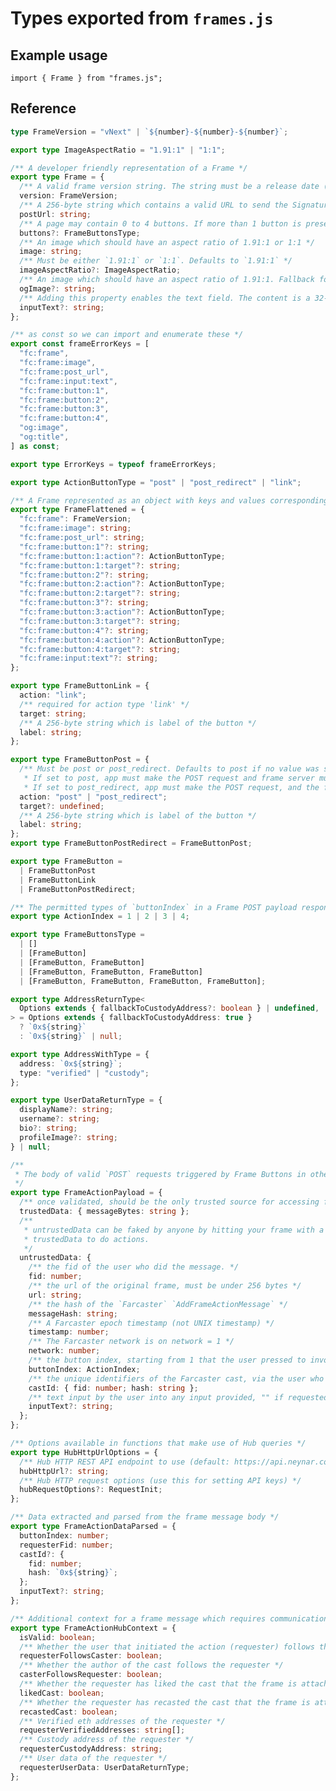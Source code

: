 # Types exported from `frames.js`

## Example usage

```tsx
import { Frame } from "frames.js";
```

## Reference

```ts [frames.js/types.ts]
type FrameVersion = "vNext" | `${number}-${number}-${number}`;

export type ImageAspectRatio = "1.91:1" | "1:1";

/** A developer friendly representation of a Frame */
export type Frame = {
  /** A valid frame version string. The string must be a release date (e.g. 2020-01-01 ) or vNext. Apps must ignore versions they do not understand. Currently, the only valid version is vNext.  */
  version: FrameVersion;
  /** A 256-byte string which contains a valid URL to send the Signature Packet to. If this prop is not present, apps must POST to the frame URL. */
  postUrl: string;
  /** A page may contain 0 to 4 buttons. If more than 1 button is present, the idx values must be in sequence starting from 1 (e.g. 1, 2 3). If a broken sequence is present (e.g 1, 2, 4), apps must not render the frame and instead render an OG embed. */
  buttons?: FrameButtonsType;
  /** An image which should have an aspect ratio of 1.91:1 or 1:1 */
  image: string;
  /** Must be either `1.91:1` or `1:1`. Defaults to `1.91:1` */
  imageAspectRatio?: ImageAspectRatio;
  /** An image which should have an aspect ratio of 1.91:1. Fallback for clients that do not support frames. */
  ogImage?: string;
  /** Adding this property enables the text field. The content is a 32-byte label that is shown to the user (e.g. Enter a message). */
  inputText?: string;
};

/** as const so we can import and enumerate these */
export const frameErrorKeys = [
  "fc:frame",
  "fc:frame:image",
  "fc:frame:post_url",
  "fc:frame:input:text",
  "fc:frame:button:1",
  "fc:frame:button:2",
  "fc:frame:button:3",
  "fc:frame:button:4",
  "og:image",
  "og:title",
] as const;

export type ErrorKeys = typeof frameErrorKeys;

export type ActionButtonType = "post" | "post_redirect" | "link";

/** A Frame represented as an object with keys and values corresponding to the Frames spec: https://docs.farcaster.xyz/reference/frames/spec */
export type FrameFlattened = {
  "fc:frame": FrameVersion;
  "fc:frame:image": string;
  "fc:frame:post_url": string;
  "fc:frame:button:1"?: string;
  "fc:frame:button:1:action"?: ActionButtonType;
  "fc:frame:button:1:target"?: string;
  "fc:frame:button:2"?: string;
  "fc:frame:button:2:action"?: ActionButtonType;
  "fc:frame:button:2:target"?: string;
  "fc:frame:button:3"?: string;
  "fc:frame:button:3:action"?: ActionButtonType;
  "fc:frame:button:3:target"?: string;
  "fc:frame:button:4"?: string;
  "fc:frame:button:4:action"?: ActionButtonType;
  "fc:frame:button:4:target"?: string;
  "fc:frame:input:text"?: string;
};

export type FrameButtonLink = {
  action: "link";
  /** required for action type 'link' */
  target: string;
  /** A 256-byte string which is label of the button */
  label: string;
};

export type FrameButtonPost = {
  /** Must be post or post_redirect. Defaults to post if no value was specified.
   * If set to post, app must make the POST request and frame server must respond with a 200 OK, which may contain another frame.
   * If set to post_redirect, app must make the POST request, and the frame server must respond with a 302 OK with a location property set on the header. */
  action: "post" | "post_redirect";
  target?: undefined;
  /** A 256-byte string which is label of the button */
  label: string;
};
export type FrameButtonPostRedirect = FrameButtonPost;

export type FrameButton =
  | FrameButtonPost
  | FrameButtonLink
  | FrameButtonPostRedirect;

/** The permitted types of `buttonIndex` in a Frame POST payload response */
export type ActionIndex = 1 | 2 | 3 | 4;

export type FrameButtonsType =
  | []
  | [FrameButton]
  | [FrameButton, FrameButton]
  | [FrameButton, FrameButton, FrameButton]
  | [FrameButton, FrameButton, FrameButton, FrameButton];

export type AddressReturnType<
  Options extends { fallbackToCustodyAddress?: boolean } | undefined,
> = Options extends { fallbackToCustodyAddress: true }
  ? `0x${string}`
  : `0x${string}` | null;

export type AddressWithType = {
  address: `0x${string}`;
  type: "verified" | "custody";
};

export type UserDataReturnType = {
  displayName?: string;
  username?: string;
  bio?: string;
  profileImage?: string;
} | null;

/**
 * The body of valid `POST` requests triggered by Frame Buttons in other apps, when formatted as json, conforming to the Frames spec
 */
export type FrameActionPayload = {
  /** once validated, should be the only trusted source for accessing frame data */
  trustedData: { messageBytes: string };
  /**
   * untrustedData can be faked by anyone by hitting your frame with a POST with an arbitrary payload. We recommend only using
   * trustedData to do actions.
   */
  untrustedData: {
    /** the fid of the user who did the message. */
    fid: number;
    /** the url of the original frame, must be under 256 bytes */
    url: string;
    /** the hash of the `Farcaster` `AddFrameActionMessage` */
    messageHash: string;
    /** A Farcaster epoch timestamp (not UNIX timestamp) */
    timestamp: number;
    /** The Farcaster network is on network = 1 */
    network: number;
    /** the button index, starting from 1 that the user pressed to invoke this POST */
    buttonIndex: ActionIndex;
    /** the unique identifiers of the Farcaster cast, via the user who casted's `fid` and the cast `hash`, which is a unique identifier */
    castId: { fid: number; hash: string };
    /** text input by the user into any input provided, "" if requested and no input, undefined if input not requested */
    inputText?: string;
  };
};

/** Options available in functions that make use of Hub queries */
export type HubHttpUrlOptions = {
  /** Hub HTTP REST API endpoint to use (default: https://api.neynar.com:2281 w/ public API key) */
  hubHttpUrl?: string;
  /** Hub HTTP request options (use this for setting API keys) */
  hubRequestOptions?: RequestInit;
};

/** Data extracted and parsed from the frame message body */
export type FrameActionDataParsed = {
  buttonIndex: number;
  requesterFid: number;
  castId?: {
    fid: number;
    hash: `0x${string}`;
  };
  inputText?: string;
};

/** Additional context for a frame message which requires communication with a Hub */
export type FrameActionHubContext = {
  isValid: boolean;
  /** Whether the user that initiated the action (requester) follows the author of the cast */
  requesterFollowsCaster: boolean;
  /** Whether the author of the cast follows the requester */
  casterFollowsRequester: boolean;
  /** Whether the requester has liked the cast that the frame is attached to (false if no cast) */
  likedCast: boolean;
  /** Whether the requester has recasted the cast that the frame is attached to (false if no cast) */
  recastedCast: boolean;
  /** Verified eth addresses of the requester */
  requesterVerifiedAddresses: string[];
  /** Custody address of the requester */
  requesterCustodyAddress: string;
  /** User data of the requester */
  requesterUserData: UserDataReturnType;
};
```
